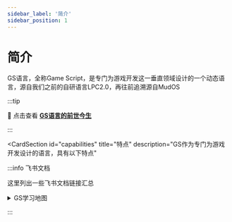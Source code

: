 ```yaml
---
sidebar_label: '简介'
sidebar_position: 1
---
```



# 简介

GS语言，全称Game Script，是专门为游戏开发这一垂直领域设计的一个动态语言，源自我们之前的自研语言LPC2.0，再往前追溯源自MudOS

:::tip

🎥 点击查看 [**GS语言的前世今生**](https://leiting.feishu.cn/wiki/OLOJwce1Ui6iRQkPcMWcjatRnbg)

:::


<CardSection
  id="capabilities"
  title="特点"
  description="GS作为专门为游戏开发设计的语言，具有以下特点"
>
  <Card
    title="简单易用"
    description="语法简单，数据结构简单，特性清晰，不容易犯错"
  />
  <Card
    title="动态灵活"
    description="热更新能力强，自带了monkey.patch功能，能热更新任何代码。"
  />
  <Card
    title="支持JIT"
    description="纯逻辑运算性能上面较强"
  />
  <Card
    title="多线程友好"
    description="支持多线程，多协程的开发模式，可以充分利用多核性能，并且内置了各种线程安全机制，防止出现死锁逻辑"
  />
  <Card
    title="FFI扩展"
    description="支持使用ffi的方式扩展插件，方便集成已有的C/C++库"
  />
  <Card
    title="自带telnet后台"
    description="方便线上排查问题，可以telnet到后台查看内存中的任意数据"
  />
</CardSection>

<DocSection></DocSection>

:::info 飞书文档

这里列出一些飞书文档链接汇总

<details>

<summary> GS学习地图 </summary>

  <IframeWindow height="500" url="https://leiting.feishu.cn/wiki/HtJJwtVI8iexNDkhbU4cnbdXnwc?table=tblTC99Fr4gCriu8&view=vew7OApPY3" />

</details>

:::
